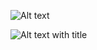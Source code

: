 ![Alt text](https://github.com/evanbacon.png)

![Alt text with title](https://github.com/evanbacon.png "Title")
